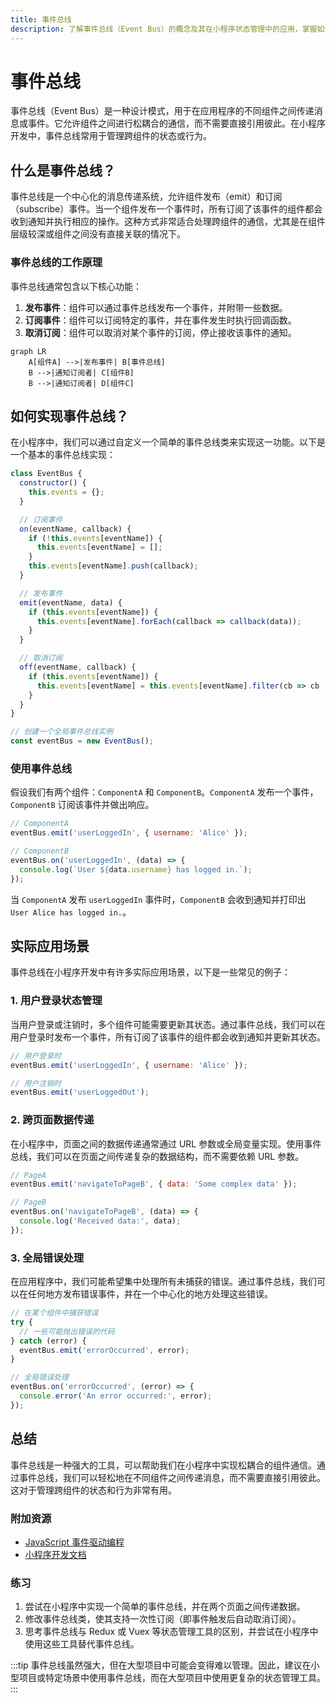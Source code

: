 ```yaml
---
title: 事件总线
description: 了解事件总线（Event Bus）的概念及其在小程序状态管理中的应用，掌握如何通过事件总线实现组件间的通信。
---
```


# 事件总线

事件总线（Event Bus）是一种设计模式，用于在应用程序的不同组件之间传递消息或事件。它允许组件之间进行松耦合的通信，而不需要直接引用彼此。在小程序开发中，事件总线常用于管理跨组件的状态或行为。

## 什么是事件总线？

事件总线是一个中心化的消息传递系统，允许组件发布（emit）和订阅（subscribe）事件。当一个组件发布一个事件时，所有订阅了该事件的组件都会收到通知并执行相应的操作。这种方式非常适合处理跨组件的通信，尤其是在组件层级较深或组件之间没有直接关联的情况下。

### 事件总线的工作原理

事件总线通常包含以下核心功能：

1. **发布事件**：组件可以通过事件总线发布一个事件，并附带一些数据。
2. **订阅事件**：组件可以订阅特定的事件，并在事件发生时执行回调函数。
3. **取消订阅**：组件可以取消对某个事件的订阅，停止接收该事件的通知。

```mermaid
graph LR
    A[组件A] -->|发布事件| B[事件总线]
    B -->|通知订阅者| C[组件B]
    B -->|通知订阅者| D[组件C]
```

## 如何实现事件总线？

在小程序中，我们可以通过自定义一个简单的事件总线类来实现这一功能。以下是一个基本的事件总线实现：

```javascript
class EventBus {
  constructor() {
    this.events = {};
  }

  // 订阅事件
  on(eventName, callback) {
    if (!this.events[eventName]) {
      this.events[eventName] = [];
    }
    this.events[eventName].push(callback);
  }

  // 发布事件
  emit(eventName, data) {
    if (this.events[eventName]) {
      this.events[eventName].forEach(callback => callback(data));
    }
  }

  // 取消订阅
  off(eventName, callback) {
    if (this.events[eventName]) {
      this.events[eventName] = this.events[eventName].filter(cb => cb !== callback);
    }
  }
}

// 创建一个全局事件总线实例
const eventBus = new EventBus();
```

### 使用事件总线

假设我们有两个组件：`ComponentA` 和 `ComponentB`。`ComponentA` 发布一个事件，`ComponentB` 订阅该事件并做出响应。

```javascript
// ComponentA
eventBus.emit('userLoggedIn', { username: 'Alice' });

// ComponentB
eventBus.on('userLoggedIn', (data) => {
  console.log(`User ${data.username} has logged in.`);
});
```

当 `ComponentA` 发布 `userLoggedIn` 事件时，`ComponentB` 会收到通知并打印出 `User Alice has logged in.`。

## 实际应用场景

事件总线在小程序开发中有许多实际应用场景，以下是一些常见的例子：

### 1. 用户登录状态管理

当用户登录或注销时，多个组件可能需要更新其状态。通过事件总线，我们可以在用户登录时发布一个事件，所有订阅了该事件的组件都会收到通知并更新其状态。

```javascript
// 用户登录时
eventBus.emit('userLoggedIn', { username: 'Alice' });

// 用户注销时
eventBus.emit('userLoggedOut');
```

### 2. 跨页面数据传递

在小程序中，页面之间的数据传递通常通过 URL 参数或全局变量实现。使用事件总线，我们可以在页面之间传递复杂的数据结构，而不需要依赖 URL 参数。

```javascript
// PageA
eventBus.emit('navigateToPageB', { data: 'Some complex data' });

// PageB
eventBus.on('navigateToPageB', (data) => {
  console.log('Received data:', data);
});
```

### 3. 全局错误处理

在应用程序中，我们可能希望集中处理所有未捕获的错误。通过事件总线，我们可以在任何地方发布错误事件，并在一个中心化的地方处理这些错误。

```javascript
// 在某个组件中捕获错误
try {
  // 一些可能抛出错误的代码
} catch (error) {
  eventBus.emit('errorOccurred', error);
}

// 全局错误处理
eventBus.on('errorOccurred', (error) => {
  console.error('An error occurred:', error);
});
```

## 总结

事件总线是一种强大的工具，可以帮助我们在小程序中实现松耦合的组件通信。通过事件总线，我们可以轻松地在不同组件之间传递消息，而不需要直接引用彼此。这对于管理跨组件的状态和行为非常有用。

### 附加资源

- [JavaScript 事件驱动编程](https://developer.mozilla.org/zh-CN/docs/Web/JavaScript/EventLoop)
- [小程序开发文档](https://developers.weixin.qq.com/miniprogram/dev/framework/)

### 练习

1. 尝试在小程序中实现一个简单的事件总线，并在两个页面之间传递数据。
2. 修改事件总线类，使其支持一次性订阅（即事件触发后自动取消订阅）。
3. 思考事件总线与 Redux 或 Vuex 等状态管理工具的区别，并尝试在小程序中使用这些工具替代事件总线。

:::tip
事件总线虽然强大，但在大型项目中可能会变得难以管理。因此，建议在小型项目或特定场景中使用事件总线，而在大型项目中使用更复杂的状态管理工具。
:::